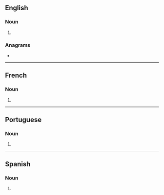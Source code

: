 ==English==

===Noun===
{{head|en|noun form}}

# {{plural of|en|altitude}}

===Anagrams===
* {{anagrams|en|a=adeilsttu|adultiest|latitudes}}

----

==French==

===Noun===
{{head|fr|noun plural form|g=f}}

# {{plural of|fr|altitude}}

----

==Portuguese==

===Noun===
{{head|pt|noun plural form}}

# {{plural of|pt|altitude}}

----

==Spanish==

===Noun===
{{head|es|noun form|g=f-p}}

# {{plural of|es|altitud}}